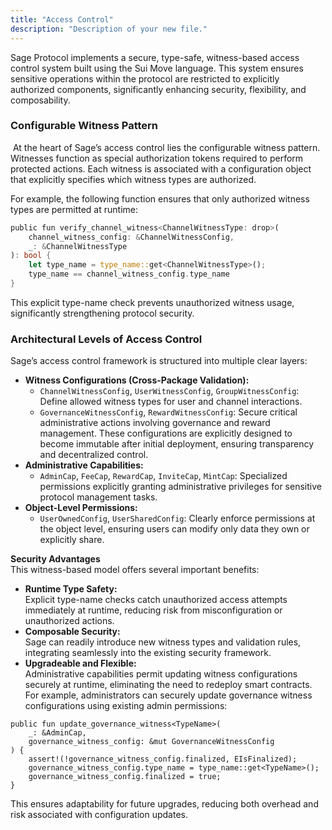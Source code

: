 ```yaml
---
title: "Access Control"
description: "Description of your new file."
---
```


Sage Protocol implements a secure, type-safe, witness-based access control system built using the Sui Move language. This system ensures sensitive operations within the protocol are restricted to explicitly authorized components, significantly enhancing security, flexibility, and composability.

### Configurable Witness Pattern

 At the heart of Sage’s access control lies the configurable witness pattern. Witnesses function as special authorization tokens required to perform protected actions. Each witness is associated with a configuration object that explicitly specifies which witness types are authorized.

For example, the following function ensures that only authorized witness types are permitted at runtime:

```rust
public fun verify_channel_witness<ChannelWitnessType: drop>(
    channel_witness_config: &ChannelWitnessConfig,
    _: &ChannelWitnessType
): bool {
    let type_name = type_name::get<ChannelWitnessType>();
    type_name == channel_witness_config.type_name
}
```

This explicit type-name check prevents unauthorized witness usage, significantly strengthening protocol security.

### **Architectural Levels of Access Control**

Sage’s access control framework is structured into multiple clear layers:

- **Witness Configurations (Cross-Package Validation):**
  - `ChannelWitnessConfig`, `UserWitnessConfig`, `GroupWitnessConfig`: Define allowed witness types for user and channel interactions.
  - `GovernanceWitnessConfig`, `RewardWitnessConfig`: Secure critical administrative actions involving governance and reward management. These configurations are explicitly designed to become immutable after initial deployment, ensuring transparency and decentralized control.
- **Administrative Capabilities:**
  - `AdminCap`, `FeeCap`, `RewardCap`, `InviteCap`, `MintCap`: Specialized permissions explicitly granting administrative privileges for sensitive protocol management tasks.
- **Object-Level Permissions:**
  - `UserOwnedConfig`, `UserSharedConfig`: Clearly enforce permissions at the object level, ensuring users can modify only data they own or explicitly share.

**Security Advantages**\
This witness-based model offers several important benefits:

- **Runtime Type Safety:**\
  Explicit type-name checks catch unauthorized access attempts immediately at runtime, reducing risk from misconfiguration or unauthorized actions.
- **Composable Security:**\
  Sage can readily introduce new witness types and validation rules, integrating seamlessly into the existing security framework.
- **Upgradeable and Flexible:**\
  Administrative capabilities permit updating witness configurations securely at runtime, eliminating the need to redeploy smart contracts. For example, administrators can securely update governance witness configurations using existing admin permissions:

```
public fun update_governance_witness<TypeName>(
    _: &AdminCap,
    governance_witness_config: &mut GovernanceWitnessConfig
) {
    assert!(!governance_witness_config.finalized, EIsFinalized);
    governance_witness_config.type_name = type_name::get<TypeName>();
    governance_witness_config.finalized = true;
}
```

This ensures adaptability for future upgrades, reducing both overhead and risk associated with configuration updates.